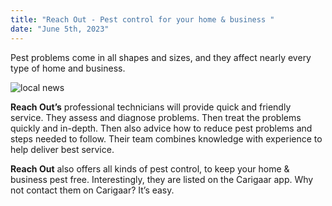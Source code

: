 ```yaml
---
title: "Reach Out - Pest control for your home & business "
date: "June 5th, 2023"
---
```


Pest problems come in all shapes and sizes, and they affect nearly every type of home and business.

<img src="/locals/local28.png" alt="local news" />

**Reach Out’s** professional technicians will provide quick and friendly service. They assess and diagnose problems. Then treat the problems quickly and in-depth. Then also advice how to reduce pest problems and steps needed to follow.
Their team combines knowledge with experience to help deliver best service.

**Reach Out** also offers all kinds of pest control, to keep your home & business pest free.
Interestingly, they are listed on the Carigaar app. Why not contact them on Carigaar? It’s easy.
